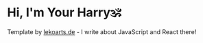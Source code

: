 # Hi, I'm Your Harry🕉️

Template by [lekoarts.de](https://www.lekoarts.de?utm_source=cara&utm_medium=Starter) - I write about JavaScript and React there!

